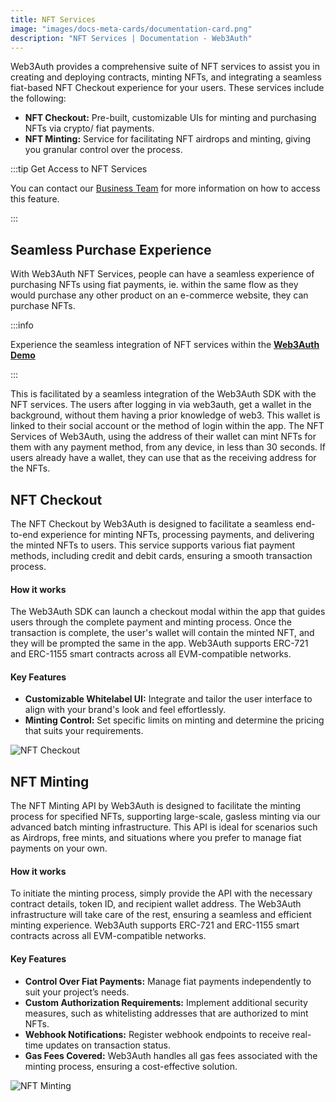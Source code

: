 ```yaml
---
title: NFT Services
image: "images/docs-meta-cards/documentation-card.png"
description: "NFT Services | Documentation - Web3Auth"
---
```


Web3Auth provides a comprehensive suite of NFT services to assist you in creating and deploying
contracts, minting NFTs, and integrating a seamless fiat-based NFT Checkout experience for your
users. These services include the following:

- **NFT Checkout:** Pre-built, customizable UIs for minting and purchasing NFTs via crypto/ fiat
  payments.
- **NFT Minting:** Service for facilitating NFT airdrops and minting, giving you granular control
  over the process.

:::tip Get Access to NFT Services

You can contact our [Business Team](https://calendly.com/web3auth/meeting-with-web3auth) for more
information on how to access this feature.

:::

## Seamless Purchase Experience

With Web3Auth NFT Services, people can have a seamless experience of purchasing NFTs using fiat
payments, ie. within the same flow as they would purchase any other product on an e-commerce
website, they can purchase NFTs.

:::info

Experience the seamless integration of NFT services within the
[**Web3Auth Demo**](https://demo.web3auth.io/app/nft-checkout)

:::

This is facilitated by a seamless integration of the Web3Auth SDK with the NFT services. The users
after logging in via web3auth, get a wallet in the background, without them having a prior knowledge
of web3. This wallet is linked to their social account or the method of login within the app. The
NFT Services of Web3Auth, using the address of their wallet can mint NFTs for them with any payment
method, from any device, in less than 30 seconds. If users already have a wallet, they can use that
as the receiving address for the NFTs.

## NFT Checkout

The NFT Checkout by Web3Auth is designed to facilitate a seamless end-to-end experience for minting
NFTs, processing payments, and delivering the minted NFTs to users. This service supports various
fiat payment methods, including credit and debit cards, ensuring a smooth transaction process.

#### How it works

The Web3Auth SDK can launch a checkout modal within the app that guides users through the complete
payment and minting process. Once the transaction is complete, the user's wallet will contain the
minted NFT, and they will be prompted the same in the app. Web3Auth supports ERC-721 and ERC-1155
smart contracts across all EVM-compatible networks.

#### Key Features

- **Customizable Whitelabel UI:** Integrate and tailor the user interface to align with your brand's
  look and feel effortlessly.
- **Minting Control:** Set specific limits on minting and determine the pricing that suits your
  requirements.

![NFT Checkout](/images/nft-checkout.svg)

## NFT Minting

The NFT Minting API by Web3Auth is designed to facilitate the minting process for specified NFTs,
supporting large-scale, gasless minting via our advanced batch minting infrastructure. This API is
ideal for scenarios such as Airdrops, free mints, and situations where you prefer to manage fiat
payments on your own.

#### How it works

To initiate the minting process, simply provide the API with the necessary contract details, token
ID, and recipient wallet address. The Web3Auth infrastructure will take care of the rest, ensuring a
seamless and efficient minting experience. Web3Auth supports ERC-721 and ERC-1155 smart contracts
across all EVM-compatible networks.

#### Key Features

- **Control Over Fiat Payments:** Manage fiat payments independently to suit your project’s needs.
- **Custom Authorization Requirements:** Implement additional security measures, such as
  whitelisting addresses that are authorized to mint NFTs.
- **Webhook Notifications:** Register webhook endpoints to receive real-time updates on transaction
  status.
- **Gas Fees Covered:** Web3Auth handles all gas fees associated with the minting process, ensuring
  a cost-effective solution.

![NFT Minting](/images/nft-minting.svg)
